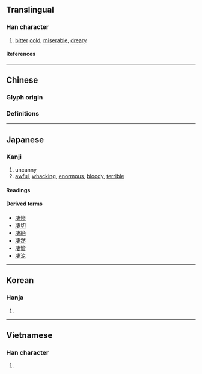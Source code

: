 {{also|淒|悽}}
{{character info}}
==Translingual==

===Han character===
{{Han char|rn=15|rad=冫|as=08|sn=10|four=35144|canj=IMJLV|ids=⿰冫妻}}

# [[bitter]] [[cold]], [[miserable]], [[dreary]]

====References====
{{Han ref|kx=0132.330|dkj=01657|dj=0296.220|hdz=10299.010|uh=51C4}}

----

==Chinese==

===Glyph origin===
{{Han etym}}
{{Han compound|冫|妻|c1=s|c2=p|ls=psc|t1=ice}}

===Definitions===
{{zh-see|淒}}

----

==Japanese==

===Kanji===
{{ja-kanji|grade=|rs=冫08}}

# uncanny
# [[awful]], [[whacking]], [[enormous]], [[bloody]], [[terrible]]

====Readings====
{{ja-readings
|goon=さい
|kanon=せい
|kun=さむ-い, すさ-まじ.い, すご-い, すご-み, すご-む
}}

====Derived terms====
* [[凄惨]]
* [[凄切]]
* [[凄絶]]
* [[凄然]]
* [[凄愴]]
* [[凄涼]]

----

==Korean==

===Hanja===
{{ko-hanja|처}}

# {{rfdef|ko|sort=冫08}}

----

==Vietnamese==

===Han character===
{{vi-readings|reading=[[thê]]|rs=冫08}}

# {{rfdef|vi|sort=冫08}}
